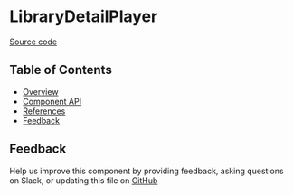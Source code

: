 
<Meta title="MDX/LibraryDetailPlayer" of={stories} />

# LibraryDetailPlayer

[Source code](https://github.com/leemonade/bubbles/tree/main/packages/components/library/LibraryDetailPlayer)

## Table of Contents

- [Overview](#overview)
- [Component API](#component-api)
- [References](#references)
- [Feedback](#feedback)

## Feedback

Help us improve this component by providing feedback, asking questions on Slack, or updating this file on
[GitHub](https://github.com/leemonade/bubbles/edit/main/packages/components/library/LibraryDetailPlayer.mdx)
